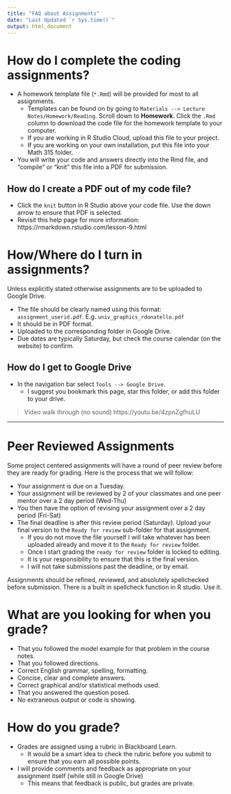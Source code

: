 ```yaml
---
title: "FAQ about Assignments"
date: "Last Updated `r Sys.time()`"
output: html_document
---
```



# How do I complete the coding assignments? 

* A homework template file (`*.Rmd`)  will be provided for most to all assignments. 
    - Templates can be found on by going to `Materials --> Lecture Notes/Homework/Reading`. Scroll down to **Homework**. Click the `.Rmd` column to download the code file for the homework template to your computer. 
    - If you are working in R Studio Cloud, upload this file to your project. 
    - If you are working on your own installation, put this file into your Math 315 folder. 

* You will write your code and answers directly into the Rmd file, and "compile" or "knit" this file into a PDF for submission. 

## How do I create a PDF out of my code file? 

* Click the `knit` button in R Studio above your code file. Use the down arrow to ensure that PDF is selected. 
* Revisit this help page for more information: https://rmarkdown.rstudio.com/lesson-9.html 

# How/Where do I turn in assignments?
Unless explicitly stated otherwise assignments are to be uploaded to Google Drive. 

* The file should be clearly named using this format: `assignment_userid.pdf`. E.g. `univ_graphics_rdonatello.pdf`
* It should be in PDF format. 
* Uploaded to the corresponding folder in Google Drive. 
* Due dates are typically Saturday, but check the course calendar (on the website) to confirm.

## How do I get to Google Drive

* In the navigation bar select `Tools --> Google Drive`.
    - I suggest you bookmark this page, star this folder, or add this folder to your drive. 

> Video walk through (no sound) https://youtu.be/4zpnZgfhuLU 



----

# Peer Reviewed Assignments
Some project centered assignments will have a round of peer review before they are ready for grading. 
Here is the process that we will follow: 

* Your assignment is due on a Tuesday. 
* Your assignment will be reviewed by 2 of your classmates and one peer mentor over a 2 day period (Wed-Thu)
* You then have the option of revising your assignment over a 2 day period (Fri-Sat)
* The final deadline is after this review period (Saturday). Upload your final version to the `Ready for review` sub-folder for that assignment. 
    - If you do not move the file yourself I will take whatever has been uploaded already and move it to the `Ready for review` folder. 
    - Once I start grading the `ready for review` folder is locked to editing. 
    - It is your responsibility to ensure that this is the final version. 
    - I will not take submissions past the deadline, or by email. 
    
    
Assignments should be refined, reviewed, and absolutely spellchecked before submission. There is a built in spellcheck function in R studio. Use it. 


# What are you looking for when you grade? 

* That you followed the model example for that problem in the course notes. 
* That you followed directions. 
* Correct English grammar, spelling, formatting. 
* Concise, clear and complete answers. 
* Correct graphical and/or statistical methods used. 
* That you answered the question posed. 
* No extraneous output or code is showing. 


# How do you grade? 

* Grades are assigned using a rubric in Blackboard Learn. 
    - It would be a smart idea to check the rubric before you submit to ensure that you earn all possible points. 
* I will provide comments and feedback as appropriate on your assignment itself (while still in Google Drive)
    - This means that feedback is public, but grades are private. 

    